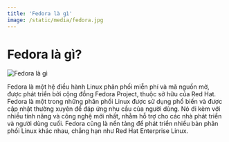 ```yaml
---
title: 'Fedora là gì'
image: /static/media/fedora.jpg
---
```


# Fedora là gì?

![Fedora là gì](/static/media/fedora.jpg)

Fedora là một hệ điều hành Linux phân phối miễn phí và mã nguồn mở, được phát triển bởi cộng đồng Fedora Project, thuộc sở hữu của Red Hat. Fedora là một trong những phân phối Linux được sử dụng phổ biến và được cập nhật thường xuyên để đáp ứng nhu cầu của người dùng. Nó đi kèm với nhiều tính năng và công nghệ mới nhất, nhằm hỗ trợ cho các nhà phát triển và người dùng cuối. Fedora cũng là nền tảng để phát triển nhiều bản phân phối Linux khác nhau, chẳng hạn như Red Hat Enterprise Linux.
